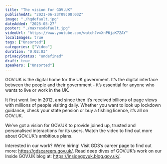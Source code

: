 ```yaml
---
title: "The vision for GOV.UK"
publishedAt: "2021-06-23T09:08:03Z"
image: "./hqdefault.jpg"
dateAdded: "2025-05-27"
poster: "./maxresdefault.jpg"
videoUrl: "https://www.youtube.com/watch?v=XnP6jaK7ZAY"
localImages: true
tags: ["Unsorted"]
categories: ["Video"]
duration: "0:02:03"
privacyStatus: "undefined"
draft: true
speakers: ["Unsorted"]
---
```

GOV.UK is the digital home for the UK government. It’s the digital interface between the people and their government - it’s essential for anyone who wants to live or work in the UK. 

It first went live in 2012, and since then it’s received billions of page views with millions of people visiting daily. Whether you want to look up lockdown guidance, check your state pension or buy a fishing licence, it’s all on GOV.UK. 

We’ve got a vision for GOV.UK to provide joined up, trusted and personalised interactions for its users. Watch the video to find out more about GOV.UK’s ambitious plans. 

Interested in our work? We’re hiring! Visit GDS’s career page to find out more: https://gdscareers.gov.uk/. Read deep dives of GOV.UK’s work on our Inside GOV.UK blog at: https://insidegovuk.blog.gov.uk/.
